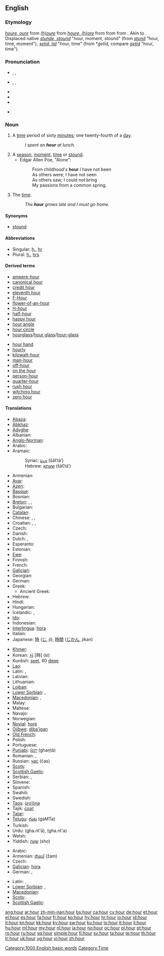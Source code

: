 ==English==

{{rank|thousand|looking|John|366|hour|air|reason|feel}}

===Etymology===
{{etyl|enm}} ''[[houre#Middle English|houre, oure]]'' from {{etyl|xno}} ''[[houre#Anglo-Norman|(h)oure]]'' from {{etyl|fro}} ''[[houre#Old French|houre, (h)ore]]'' from {{etyl|la}} {{term|hora|hōra|lang=la|hour}} from {{etyl|grc}} {{term|ὥρα||any time or period, whether of the year, month, or day|tr=hōrā|sc=polytonic|lang=grc}} from {{proto|Indo-European|yer-||yor-|year, season}}. Akin to {{ang}} {{term|lang=ang|gear|ġēar|year}}. Displaced native {{enm}} ''[[stound#Middle English|stunde, stound]]'' "hour, moment, stound" (from {{ang}} ''[[stund#Old English|stund]]'' "hour, time, moment"), {{enm}} ''[[itid#Middle English|ȝetid, tid]]'' "hour, time" (from {{ang}} *''ġetīd'', compare {{etyl|osx|-}} ''[[getid#Old Low Saxon|getīd]]'' "hour, time").

===Pronunciation===
* {{a|RP|Australia}} {{enPR|ouər}}, {{IPA|/aʊə(ɹ)/}}, {{SAMPA|/aU@r/}}
* {{a|US|Canada}} {{enPR|our}}, {{IPA|/aʊɚ/}}, {{SAMPA|/aU@`/}}
* {{audio|en-us-hour.ogg|Audio (US)}}
* {{audio|En-uk-an hour.ogg|Audio (UK)}}
* {{rhymes|aʊər}}
* {{homophones|our}} {{i|depending on accent}}

===Noun===
{{wikipedia}}
{{en-noun}}

# A [[time]] period of sixty [[minute]]s; one twenty-fourth of a [[day]].
#: ''I spent an '''hour''' at lunch.''
# A [[season]], [[moment]], [[time]] or [[stound]].
#* Edgar Allen Poe, "Alone":
#*: From childhood's '''hour''' I have not been
#*: As others were; I have not seen
#*: As others saw; I could not bring
#*: My passions from a common spring.
# {{poetic}} The [[time]].
#: ''The '''hour''' grows late and I must go home.''

====Synonyms====
* [[stound]]

====Abbreviations====
* Singular: [[h.]], [[hr]]
* Plural: [[h.]], [[hrs]]

====Derived terms====
{{rel-top}}
* [[ampere-hour]]
* [[canonical hour]]
* [[credit hour]]
* [[eleventh hour]]
* [[F-Hour]]
* [[flower-of-an-hour]]
* [[H-hour]]
* [[half-hour]]
* [[happy hour]]
* [[hour angle]]
* [[hour circle]]
* [[hourglass]]/[[hour glass]]/[[hour-glass]]
{{rel-mid}}
* [[hour hand]]
* [[hourly]]
* [[kilowatt-hour]]
* [[man-hour]]
* [[off-hour]]
* [[on the hour]]
* [[person-hour]]
* [[quarter-hour]]
* [[rush hour]]
* [[witching hour]]
* [[zero hour]]
{{rel-bottom}}

{{lookfrom|hour}}

====Translations====
{{trans-top|Time period of sixty minutes}}
* [[Abaza]]: {{tø|abq|сахӀат|sc=Cyrl}}
* [[Abkhaz]]: {{t|ab|асааҭ|sc=Cyrl}}
* [[Adyghe]]: {{tø|ady|сыхьат|sc=Cyrl}}
* Albanian: {{t-|sq|orë|f|xs=Albanian}}
* [[Anglo-Norman]]: {{tø|xno|houre}}
* Arabic: {{t+|ar|ساعة|f|tr=sāʕa}}
* Aramaic:
*: Syriac: [[ܫܥܬܐ]] (šāʕtā’) {{f}}
*: Hebrew: [[שעתא]] (šāʕtā’) {{f}}
* Armenian: {{t+|hy|ժամ|tr=žam}}
* [[Avar]]: {{t|av|сагӀат|sc=Cyrl}}
* [[Azeri]]: {{t+|az|saat|xs=Azeri}}
* [[Basque]]: {{t-|eu|ordu|xs=Basque}}
* Bosnian: {{t-|bs|sat|m}}
* [[Breton]]: {{t|br|eur|f|xs=Breton}}, {{t|br|eureier|xs=Breton}}, {{t|br|eurvezh|f|xs=Breton}}
* Bulgarian: {{t+|bg|час|m|čas}}
* [[Catalan]]: {{t-|ca|hora|f}}
* Chinese: {{t-|cmn|小時|sc=Hani}}, {{t-|cmn|小时|sc=Hani}}, {{t|cmn|xiǎoshísc=Latn}}
* Croatian: {{t+|hr|sat|m}}, {{t+|hr|ura|f}}, {{t-|hr|čas|m}}
* Czech: {{t+|cs|hodina|f}}
* Danish: {{t+|da|time}}
* Dutch: {{t+|nl|uur|n}}, {{t-|nl|stonde|f}}
* Esperanto: {{t-|eo|horo|xs=Esperanto}}
* Estonian: {{t+|et|tund}}
* [[Ewe]]: {{tø|ee|gaƒoƒo|xs=Ewe}}
* Finnish: {{t+|fi|tunti}}
* French: {{t+|fr|heure|f}}
* [[Galician]]: {{t-|gl|hora|f|xs=Galician}}
* Georgian: {{t-|ka|საათი|tr=saat’i|sc=Geor|xs=Georgian}}
* German: {{t+|de|Stunde|f}}
* Greek: {{t+|el|ώρα|f|tr=óra}}
** Ancient Greek: {{tø|grc|ὥρα|f|tr=hóra|xs=Ancient Greek}}
* Hebrew: {{t+|he|שעה|f|tr=shah-AH}}
* Hindi: {{t-|hi|घंटा|tr=gha.nt'ā|xs=Hindi}}
* Hungarian: {{t+|hu|óra}}
* Icelandic: {{t+|is|klukkustund}}, {{t+|is|klukkutími}}
* [[Ido]]: {{t+|io|horo|xs=Ido}}
* Indonesian: {{t-|id|jam|xs=Indonesian}}
* [[Interlingua]]: [[hora]]
* Italian: {{t+|it|ora|f}}
* Japanese: [[時]] ([[じ]], ji), [[時間]] ([[じかん]], jikan)
{{trans-mid}}
* [[Khmer]]: {{t-|km|ម៉ោង|sc=Khmr|xs=Khmer}}
* Korean: [[시]] [時] (si)
* Kurdish: [[seet]], 60 [[deqe]]
* [[Lao]]: {{t+|lo|ຊົ່ວໂມງ|tr=sua-mööng|sc=Laoo|xs=Lao}}
* Latin: {{t+|la|hora}}, {{t+|la|hora|f}}
* Latvian: {{t-|lv|stunda|f|xs=Latvian}}
* Lithuanian: {{t+|lt|valanda|f|xs=Lithuanian}}
* [[Lojban]]: {{t-|jbo|cacra|xs=Lojban}}
* [[Lower Sorbian]]: {{tø|dsb|góźina|f}},  {{tø|dsb|góźinka|f}}
* [[Macedonian]]: {{t+|mk|час|m|tr=čas}},  {{t|mk|саат|m|tr=sáat}}
* Malay: {{t+|ms|jam|xs=Malay}}
* Maltese: {{t-|mt|siegħa|xs=Maltese}}
* Navajo: {{tø|nv|óola}}
* Norwegian: {{t+|no|time}}
* [[Novial]]: [[hore]]
* [[Ojibwe]]: [[diba'igan]]
* [[Old French]]: {{tø|fro|eure|f}}
* Polish: {{t+|pl|godzina|f}}
* Portuguese: {{t+|pt|hora|f}}
* [[Punjabi]]: [[ਘੰਟਾ]] (ghaṇṭā)
* Romanian: {{t+|ro|oră|f}}, {{t+|ro|ceas|m|f}}
* Russian: [[час]] (čas) {{f}}
* [[Scots]]: {{tø|sco|oor|xs=Scots}}
* [[Scottish Gaelic]]: {{t-|gd|uair|f|xs=Scottish Gaelic}}
* Serbian: {{t-|sr|сат|sc=Cyrl}}, {{t-|sr|sat|sc=Cyrl}}
* Slovene: {{t+|sl|ura|f}}
* Spanish: {{t+|es|hora|f}}
* Swahili: {{t+|sw|saa|xs=Swahili}}
* Swedish: {{t+|sv|timme|c}}
* [[Taos]]: [[ùro’óna]]
* Tajik: [[соат]]
* [[Tatar]]: {{t+|tt|сәгать|sc=Cyrl|xs=Tatar}}
* [[Telugu]]: [[గంట]] (gaMTa)
* Turkish: {{t+|tr|saat}}
* Urdu: {{ur-Arab|[[گھنٹا]]}} (gha.nt'ā), {{ur-Arab|[[گھنٹہ]]}} (gha.nt'a)
* Welsh: {{t+|cy|awr|f|xs=Welsh}}
* Yiddish: [[שעה]] (sho) {{f}}
{{trans-bottom}}

{{trans-top|the time}}
* Arabic: {{t+|ar|وقت|alt=وَقْت}}
* Armenian: [[ժամ]] (žam)
* Czech: {{t+|cs|hodina|f}}
* [[Galician]]: [[hora]] {{f}}
* German: {{t+|de|Zeit|f}}, {{t+|de|Uhr}}
{{trans-mid}}
* Latin: {{t+|la|hora}}, {{t|la| hora |f}}
* [[Lower Sorbian]]: {{tø|dsb|cas|m}},  {{tø|dsb|štunda|f}}
* [[Macedonian]]: {{qualifier|with definite article suffix}} {{t|mk|часот|m|tr=čásot}}
* [[Scots]]: {{tø|sco|oor|xs=Scots}}
* [[Scottish Gaelic]]: {{t-|gd|uair|f|xs=Scottish Gaelic}}
{{trans-bottom}}

[[Category:1000 English basic words]]
[[Category:Time]]

[[ang:hour]]
[[ar:hour]]
[[zh-min-nan:hour]]
[[bs:hour]]
[[ca:hour]]
[[cy:hour]]
[[de:hour]]
[[et:hour]]
[[el:hour]]
[[es:hour]]
[[fa:hour]]
[[fr:hour]]
[[ko:hour]]
[[hy:hour]]
[[hr:hour]]
[[io:hour]]
[[id:hour]]
[[it:hour]]
[[kn:hour]]
[[kk:hour]]
[[ky:hour]]
[[sw:hour]]
[[ku:hour]]
[[lo:hour]]
[[lt:hour]]
[[li:hour]]
[[hu:hour]]
[[ml:hour]]
[[my:hour]]
[[nl:hour]]
[[ja:hour]]
[[no:hour]]
[[oc:hour]]
[[pl:hour]]
[[pt:hour]]
[[ro:hour]]
[[ru:hour]]
[[sq:hour]]
[[simple:hour]]
[[fi:hour]]
[[sv:hour]]
[[ta:hour]]
[[te:hour]]
[[th:hour]]
[[tr:hour]]
[[uk:hour]]
[[ug:hour]]
[[vi:hour]]
[[zh:hour]]